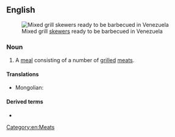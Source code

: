 ==English==
{{wikipedia}}
[[File:PinchosAmericanos.jpg|thumb|Mixed grill [[skewer]]s ready to be barbecued in Venezuela]]

===Noun===
{{en-noun}}

# A [[meal]] consisting of a number of [[grilled]] [[meats]].

====Translations====
{{trans-top}}
* Mongolian: {{t|mn|холимог хуурга|sc=Cyrl}}
{{trans-mid}}
{{trans-bottom}}

====Derived terms====
* {{l|en|Jerusalem mixed grill}}

[[Category:en:Meats]]